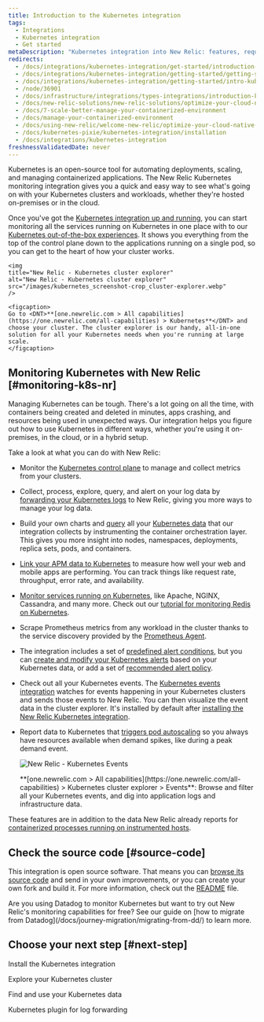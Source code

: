 ```yaml
---
title: Introduction to the Kubernetes integration
tags:
  - Integrations
  - Kubernetes integration
  - Get started
metaDescription: "Kubernetes integration into New Relic: features, requirements, and getting started."
redirects:
  - /docs/integrations/kubernetes-integration/get-started/introduction-kubernetes-integration
  - /docs/integrations/kubernetes-integration/getting-started/getting-started
  - /docs/integrations/kubernetes-integration/getting-started/intro-kubernetes
  - /node/36901
  - /docs/infrastructure/integrations/types-integrations/introduction-kubernetes-integration
  - /docs/new-relic-solutions/new-relic-solutions/optimize-your-cloud-native-environment/manage-your-containerized-environment/
  - /docs/7-scale-better-manage-your-containerized-environment
  - /docs/manage-your-containerized-environment
  - /docs/using-new-relic/welcome-new-relic/optimize-your-cloud-native-environment/manage-your-containerized-environment
  - /docs/kubernetes-pixie/kubernetes-integration/installation
  - /docs/integrations/kubernetes-integration
freshnessValidatedDate: never
---
```


Kubernetes is an open-source tool for automating deployments, scaling, and managing containerized applications. The New Relic Kubernetes monitoring integration gives you a quick and easy way to see what's going on with your Kubernetes clusters and workloads, whether they're hosted on-premises or in the cloud.

Once you've got the [Kubernetes integration up and running](/docs/kubernetes-pixie/kubernetes-integration/installation/kubernetes-integration-install-configure/), you can start monitoring all the services running on Kubernetes in one place with to our [Kubernetes out-of-the-box experiences](/docs/integrations/kubernetes-integration/cluster-explorer/kubernetes-cluster-explorer). It shows you everything from the top of the control plane down to the applications running on a single pod, so you can get to the heart of how your cluster works.

    <img
    title="New Relic - Kubernetes cluster explorer"
    alt="New Relic - Kubernetes cluster explorer"
    src="/images/kubernetes_screenshot-crop_cluster-explorer.webp"
    />

    <figcaption>
    Go to <DNT>**[one.newrelic.com > All capabilities](https://one.newrelic.com/all-capabilities) > Kubernetes**</DNT> and choose your cluster. The cluster explorer is our handy, all-in-one solution for all your Kubernetes needs when you're running at large scale.
    </figcaption>
    

## Monitoring Kubernetes with New Relic [#monitoring-k8s-nr]

Managing Kubernetes can be tough. There's a lot going on all the time, with containers being created and deleted in minutes, apps crashing, and resources being used in unexpected ways. Our integration helps you figure out how to use Kubernetes in different ways, whether you're using it on-premises, in the cloud, or in a hybrid setup.

Take a look at what you can do with New Relic:

* Monitor the [Kubernetes control plane](/docs/kubernetes-pixie/kubernetes-integration/advanced-configuration/configure-control-plane-monitoring) to manage and collect metrics from your clusters.

* Collect, process, explore, query, and alert on your log data by [forwarding your Kubernetes logs](/docs/logs/forward-logs/kubernetes-plugin-log-forwarding/) to New Relic, giving you more ways to manage your log data.

* Build your own charts and [query](/docs/using-new-relic/data/understand-data/query-new-relic-data) all your [Kubernetes data](/docs/integrations/kubernetes-integration/understand-use-data/find-use-your-kubernetes-data) that our integration collects by instrumenting the container orchestration layer. This gives you more insight into nodes, namespaces, deployments, replica sets, pods, and containers.

* [Link your APM data to Kubernetes](/docs/integrations/kubernetes-integration/link-your-applications/link-your-applications-kubernetes) to measure how well your web and mobile apps are performing. You can track things like request rate, throughput, error rate, and availability.

* [Monitor services running on Kubernetes](/docs/integrations/kubernetes-integration/link-apps-services/monitor-services-running-kubernetes), like Apache, NGINX, Cassandra, and many more. Check out our [tutorial for monitoring Redis on Kubernetes](/docs/integrations/kubernetes-integration/link-apps-services/tutorial-monitor-redis-running-kubernetes).

* Scrape Prometheus metrics from any workload in the cluster thanks to the service discovery provided by the [Prometheus Agent](/docs/infrastructure/prometheus-integrations/get-started/send-prometheus-metric-data-new-relic/#Agent).

* The integration includes a set of [predefined alert conditions](/docs/kubernetes-pixie/kubernetes-integration/installation/predefined-alert-policy), but you can [create and modify your Kubernetes alerts](/docs/kubernetes-pixie/kubernetes-integration/installation/create-alerts) based on your Kubernetes data, or add a set of [recommended alert policy](/docs/kubernetes-pixie/kubernetes-integration/installation/recommended-alert-policies). 

* Check out all your Kubernetes events. The [Kubernetes events integration](/docs/integrations/kubernetes-integration/kubernetes-events/install-kubernetes-events-integration) watches for events happening in your Kubernetes clusters and sends those events to New Relic. You can then visualize the event data in the cluster explorer. It's installed by default after [installing the New Relic Kubernetes integration](/docs/kubernetes-pixie/kubernetes-integration/installation/kubernetes-integration-install-configure/).

* Report data to Kubernetes that [triggers pod autoscaling](/docs/journey-demand/autoscale-your-infra) so you always have resources available when demand spikes, like during a peak demand event.  


  <img
    title="New Relic - Kubernetes Events"
    alt="New Relic - Kubernetes Events"
    src="/images/kubernetes_screenshot-full_events.gif"
  />

  <figcaption>
    <DNT>**[one.newrelic.com > All capabilities](https://one.newrelic.com/all-capabilities) > Kubernetes cluster explorer > Events**</DNT>: Browse and filter all your Kubernetes events, and dig into application logs and infrastructure data.
  </figcaption>

These features are in addition to the data New Relic already reports for [containerized processes running on instrumented hosts](/docs/infrastructure/new-relic-infrastructure/data-instrumentation/docker-instrumentation-infrastructure).


## Check the source code [#source-code]

This integration is open source software. That means you can [browse its source code](https://github.com/newrelic/nri-kubernetes) and send in your own improvements, or you can create your own fork and build it. For more information, check out the [README](https://github.com/newrelic/nri-kubernetes/blob/main/README.md) file.


<Callout variant="tip">
Are you using Datadog to monitor Kubernetes but want to try out New Relic's monitoring capabilities for free? See our guide on [how to migrate from Datadog](/docs/journey-migration/migrating-from-dd/) to learn more.
</Callout>


## Choose your next step [#next-step]

<DocTiles>

<DocTile path="/docs/kubernetes-pixie/kubernetes-integration/installation/kubernetes-integration-install-configure/">Install the Kubernetes integration</DocTile>

<DocTile path="/docs/kubernetes-pixie/kubernetes-integration/understand-use-data/kubernetes-cluster-explorer/">Explore your Kubernetes cluster</DocTile>

<DocTile path="/docs/kubernetes-pixie/kubernetes-integration/understand-use-data/find-use-your-kubernetes-data/">Find and use your Kubernetes data</DocTile>

<DocTile path="/docs/logs/forward-logs/kubernetes-plugin-log-forwarding/">Kubernetes plugin for log forwarding</DocTile>

</DocTiles>

